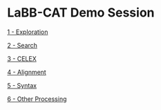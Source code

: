 # LaBB-CAT Demo Session

[1 - Exploration](1-exploration.qmd)

[2 - Search](2-search.qmd)

[3 - CELEX](3-celex.qmd)

[4 - Alignment](4-alignment.qmd)

[5 - Syntax](5-syntax.qmd)

[6 - Other Processing](6-other-processing.qmd)
